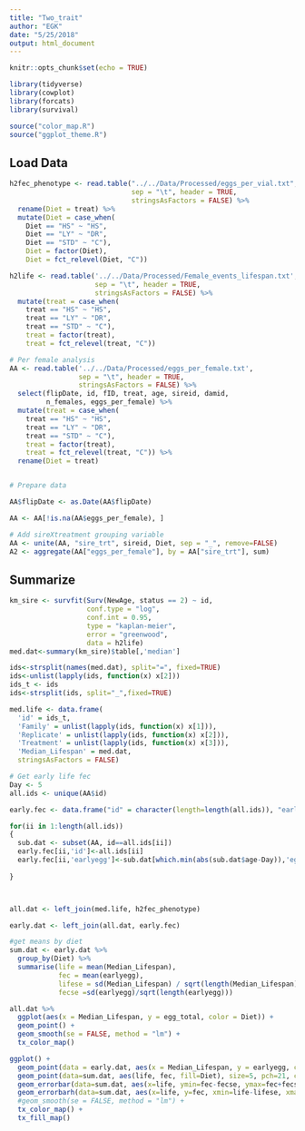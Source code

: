 ```yaml
---
title: "Two_trait"
author: "EGK"
date: "5/25/2018"
output: html_document
---
```


```r
knitr::opts_chunk$set(echo = TRUE)

library(tidyverse)
library(cowplot)
library(forcats)
library(survival)

source("color_map.R")
source("ggplot_theme.R")

```

## Load Data

```r
h2fec_phenotype <- read.table("../../Data/Processed/eggs_per_vial.txt",
                              sep = "\t", header = TRUE,
                              stringsAsFactors = FALSE) %>% 
  rename(Diet = treat) %>% 
  mutate(Diet = case_when(
    Diet == "HS" ~ "HS",
    Diet == "LY" ~ "DR",
    Diet == "STD" ~ "C"),
    Diet = factor(Diet),
    Diet = fct_relevel(Diet, "C"))

h2life <- read.table('../../Data/Processed/Female_events_lifespan.txt',
                     sep = "\t", header = TRUE,
                     stringsAsFactors = FALSE) %>% 
  mutate(treat = case_when(
    treat == "HS" ~ "HS",
    treat == "LY" ~ "DR",
    treat == "STD" ~ "C"),
    treat = factor(treat),
    treat = fct_relevel(treat, "C"))

# Per female analysis
AA <- read.table('../../Data/Processed/eggs_per_female.txt',
                 sep = "\t", header = TRUE,
                 stringsAsFactors = FALSE) %>% 
  select(flipDate, id, fID, treat, age, sireid, damid,
         n_females, eggs_per_female) %>%
  mutate(treat = case_when(
    treat == "HS" ~ "HS",
    treat == "LY" ~ "DR",
    treat == "STD" ~ "C"),
    treat = factor(treat),
    treat = fct_relevel(treat, "C")) %>%
  rename(Diet = treat)


# Prepare data

AA$flipDate <- as.Date(AA$flipDate)

AA <- AA[!is.na(AA$eggs_per_female), ]

# Add sireXtreatment grouping variable
AA <- unite(AA, "sire_trt", sireid, Diet, sep = "_", remove=FALSE)
A2 <- aggregate(AA["eggs_per_female"], by = AA["sire_trt"], sum)
```


## Summarize 

```r
km_sire <- survfit(Surv(NewAge, status == 2) ~ id,
                   conf.type = "log", 
                   conf.int = 0.95,
                   type = "kaplan-meier",
                   error = "greenwood",
                   data = h2life)
med.dat<-summary(km_sire)$table[,'median']

ids<-strsplit(names(med.dat), split="=", fixed=TRUE)
ids<-unlist(lapply(ids, function(x) x[2]))
ids_t <- ids
ids<-strsplit(ids, split="_",fixed=TRUE)

med.life <- data.frame(
  'id' = ids_t,
  'Family' = unlist(lapply(ids, function(x) x[1])),
  'Replicate' = unlist(lapply(ids, function(x) x[2])),
  'Treatment' = unlist(lapply(ids, function(x) x[3])),
  'Median_Lifespan' = med.dat,
  stringsAsFactors = FALSE)

# Get early life fec
Day <- 5
all.ids <- unique(AA$id)

early.fec <- data.frame("id" = character(length=length(all.ids)), "earlyegg"=numeric(length=length(all.ids)), stringsAsFactors = FALSE)

for(ii in 1:length(all.ids))
{
  sub.dat <- subset(AA, id==all.ids[ii])
  early.fec[ii,'id']<-all.ids[ii]
  early.fec[ii,'earlyegg']<-sub.dat[which.min(abs(sub.dat$age-Day)),'eggs_per_female']
  
}



all.dat <- left_join(med.life, h2fec_phenotype)

early.dat <- left_join(all.dat, early.fec)

#get means by diet
sum.dat <- early.dat %>% 
  group_by(Diet) %>% 
  summarise(life = mean(Median_Lifespan),
            fec = mean(earlyegg),
            lifese = sd(Median_Lifespan) / sqrt(length(Median_Lifespan)),
            fecse =sd(earlyegg)/sqrt(length(earlyegg)))


```

```r
all.dat %>% 
  ggplot(aes(x = Median_Lifespan, y = egg_total, color = Diet)) +
  geom_point() +
  geom_smooth(se = FALSE, method = "lm") +
  tx_color_map()

ggplot() +
  geom_point(data = early.dat, aes(x = Median_Lifespan, y = earlyegg, color = Diet)) +
  geom_point(data=sum.dat, aes(life, fec, fill=Diet), size=5, pch=21, color='black') +
  geom_errorbar(data=sum.dat, aes(x=life, ymin=fec-fecse, ymax=fec+fecse), width=3) +
  geom_errorbarh(data=sum.dat, aes(x=life, y=fec, xmin=life-lifese, xmax=life+lifese), height=5) +
  #geom_smooth(se = FALSE, method = "lm") +
  tx_color_map() +
  tx_fill_map()

```
